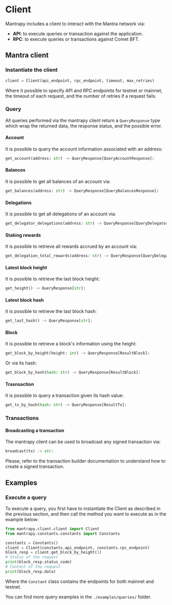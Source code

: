 # Client

Mantrapy includes a client to interact with the Mantra network via:

- **API**: to execute queries or transaction against the application.
- **RPC**: to execute queries or transactions against Comet BFT.

## Mantra client

### Instantiate the client
```py
client = Client(api_endpoint, rpc_endpoint, timeout, max_retries)
```

Where it possible to specify API and RPC endpoints for testnet or mainnet, the
timeout of each request, and the number of retries if a request fails.

### Query

All queries performed via the mantrapy client return a `QueryResponse` type
which wrap the returned data, the response status, and the possible error.

#### Account

It is possible to query the account information associated with an address:
```py
get_account(address: str) -> QueryResponse[QueryAccountResponse]:
```

#### Balances

It is possible to get all balances of an account via:

```py
get_balances(address: str) -> QueryResponse[QueryBalancesResponse]:
```

#### Delegations

It is possible to get all delegations of an account via:

```py
get_delegator_delegations(address: str) -> QueryResponse[QueryDelegatorDelegationsResponse]:
```

#### Staking rewards

It is possible to retrieve all rewards accrued by an account via:

```py
get_delegation_total_rewards(address: str) -> QueryResponse[QueryDelegationTotalRewardsResponse]:
```

#### Latest block height

It is possible to retrieve the last block height:

```py
get_height() -> QueryResponse[str]:
```
#### Latest block hash

It is possible to retrieve the last block hash:

```py
get_last_hash() -> QueryResponse[str]:
```

#### Block

It is possible to retrieve a block's information using the height:

```py
get_block_by_height(height: int) -> QueryResponse[ResultBlock]:
```

Or via its hash:

```py
get_block_by_hash(hash: str) -> QueryResponse[ResultBlock]:
```

#### Trasnsaction

It is possible to query a transaction given its hash value:

```py
get_tx_by_hash(hash: str) -> QueryResponse[ResultTx]:
```

### Transactions

#### Broadcasting a transaction

The mantrapy client can be used to broadcast any signed transaction via:

```py
broadcast(tx) -> str:
```

Please, refer to the transaction builder documentation to understand how to
create a signed transaction.

## Examples

### Execute a query

To execute a query, you first have to instantiate the Client as described in the
previous section, and then call the method you want to execute as in the example
below:

```py
from mantrapy.client.client import Client
from mantrapy.constants.constants import Constants

constants = Constants()
client = Client(constants.api_endpoint, constants.rpc_endpoint)
block_resp = client.get_block_by_height(1)
# Status of the request
print(block_resp.status_code)
# Content of the request
print(block_resp.data)
```

Where the `Constant` class contains the endpoints for both mainnet and testnet.

You can find more query examples in the `./examples/queries/` folder.


